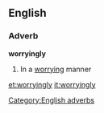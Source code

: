 ==English==

===Adverb===
'''worryingly'''

# In a [[worrying]] manner

[[Category:English adverbs]]

[[et:worryingly]]
[[it:worryingly]]